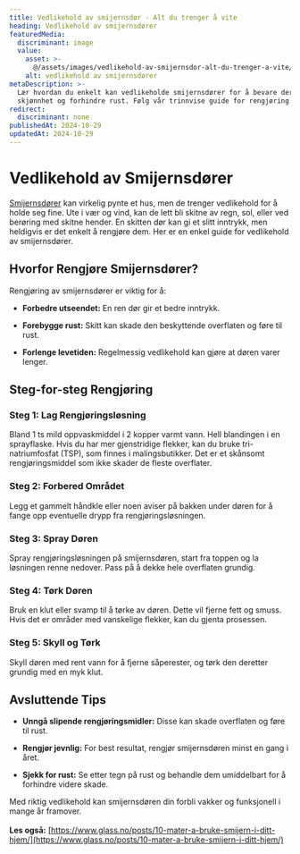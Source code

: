 ```yaml
---
title: Vedlikehold av smijernsdør - Alt du trenger å vite
heading: Vedlikehold av smijernsdører
featuredMedia:
  discriminant: image
  value:
    asset: >-
      @/assets/images/vedlikehold-av-smijernsdor-alt-du-trenger-a-vite/featuredMedia/value/asset.jpg
    alt: vedlikehold av smijernsdører
metaDescription: >-
  Lær hvordan du enkelt kan vedlikeholde smijernsdører for å bevare deres
  skjønnhet og forhindre rust. Følg vår trinnvise guide for rengjøring.
redirect:
  discriminant: none
publishedAt: 2024-10-29
updatedAt: 2024-10-29
---
```


# Vedlikehold av Smijernsdører

[Smijernsdører](https://www.glass.no/smijernsdor) kan virkelig pynte et hus, men de trenger vedlikehold for å holde seg fine. Ute i vær og vind, kan de lett bli skitne av regn, sol, eller ved berøring med skitne hender. En skitten dør kan gi et slitt inntrykk, men heldigvis er det enkelt å rengjøre dem. Her er en enkel guide for vedlikehold av smijernsdører.

## Hvorfor Rengjøre Smijernsdører?

Rengjøring av smijernsdører er viktig for å:

- **Forbedre utseendet:** En ren dør gir et bedre inntrykk.

- **Forebygge rust:** Skitt kan skade den beskyttende overflaten og føre til rust.

- **Forlenge levetiden:** Regelmessig vedlikehold kan gjøre at døren varer lenger.

## Steg-for-steg Rengjøring

### Steg 1: Lag Rengjøringsløsning

Bland 1 ts mild oppvaskmiddel i 2 kopper varmt vann. Hell blandingen i en sprayflaske. Hvis du har mer gjenstridige flekker, kan du bruke tri-natriumfosfat (TSP), som finnes i malingsbutikker. Det er et skånsomt rengjøringsmiddel som ikke skader de fleste overflater.

### Steg 2: Forbered Området

Legg et gammelt håndkle eller noen aviser på bakken under døren for å fange opp eventuelle drypp fra rengjøringsløsningen.

### Steg 3: Spray Døren

Spray rengjøringsløsningen på smijernsdøren, start fra toppen og la løsningen renne nedover. Pass på å dekke hele overflaten grundig.

### Steg 4: Tørk Døren

Bruk en klut eller svamp til å tørke av døren. Dette vil fjerne fett og smuss. Hvis det er områder med vanskelige flekker, kan du gjenta prosessen.

### Steg 5: Skyll og Tørk

Skyll døren med rent vann for å fjerne såperester, og tørk den deretter grundig med en myk klut.

## Avsluttende Tips

- **Unngå slipende rengjøringsmidler:** Disse kan skade overflaten og føre til rust.

- **Rengjør jevnlig:** For best resultat, rengjør smijernsdøren minst en gang i året.

- **Sjekk for rust:** Se etter tegn på rust og behandle dem umiddelbart for å forhindre videre skade.

Med riktig vedlikehold kan smijernsdøren din forbli vakker og funksjonell i mange år framover.\
\
**Les også:** [https://www.glass.no/posts/10-mater-a-bruke-smijern-i-ditt-hjem/](https://www.glass.no/posts/10-mater-a-bruke-smijern-i-ditt-hjem/)
